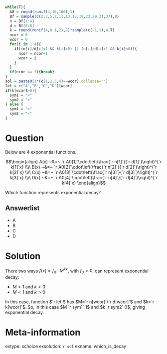 ```r
while(T){
  A0 = round(runif(4,10,100),1)
  Bf = sample(c(2,3,5,7,11,13,17,19,23,29,31,37),8)
  n = Bf[1:4]
  d = Bf[5:8]
  k = round(runif(4,0.1,2),2)*sample(c(-1,1),4,T)
  ncor = 0
  wcor = 0
  for(i in 1:4){
    if((n[i]/d[i]<1 && k[i]>0) || (n[i]/d[i]>1 && k[i]<0)){
      ncor = ncor+1
      wcor = i
    }
  }
  if(ncor == 1){break}
}
sol = paste0(1*(c(1,2,3,4)==wcor),collapse="")
let = c("A","B","C","D")[wcor]
if(k[wcor]>0){
  sym1 = "<"
  sym2 = ">"
} else {
  sym1 = ">"
  sym2 = "<"
}
```



Question
========

Below are 4 exponential functions.

$$\begin{align}
A(x) ~&=~ `r A0[1]`\cdot\left(\frac{`r n[1]`}{`r d[1]`}\right)^{`r k[1]`x} \\\\
B(x) ~&=~ `r A0[2]`\cdot\left(\frac{`r n[2]`}{`r d[2]`}\right)^{`r k[2]`x} \\\\
C(x) ~&=~ `r A0[3]`\cdot\left(\frac{`r n[3]`}{`r d[3]`}\right)^{`r k[3]`x} \\\\
D(x) ~&=~ `r A0[4]`\cdot\left(\frac{`r n[4]`}{`r d[4]`}\right)^{`r k[4]`x}
\end{align}$$

Which function represents exponential decay?

Answerlist
--------

* A
* B
* C
* D


Solution
========

There two ways $f(x)=f_0\cdot M^{kx}$, with $f_0>0$, can represent exponential decay:

* $M>1$ and $k<0$
* $M<1$ and $k>0$

In this case, function $`r let`$ has $M=`r n[wcor]`/`r d[wcor]`$ and $k=`r k[wcor]`$. So, in this case $M `r sym1` 1$ and $k `r sym2` 0$, giving exponential decay.


Meta-information
============
extype: schoice
exsolution: `r sol`
exname: which_is_decay